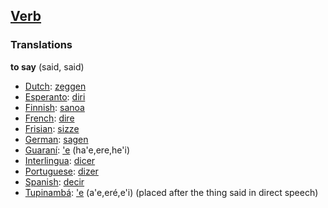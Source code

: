 ==[[Verb]]==

===Translations===

'''to say''' (said, said)

*[[Dutch]]: [[zeggen]]
*[[Esperanto]]: [[diri]]
*[[Finnish]]: [[sanoa]]
*[[French]]: [[dire]]
*[[Frisian]]: [[sizze]]
*[[German]]: [[sagen]]
*[[Guaraní]]: [['e]] (ha'e,ere,he'i)
*[[Interlingua]]: [[dicer]]
*[[Portuguese]]: [[dizer]]
*[[Spanish]]: [[decir]]
*[[Tupinambá]]: [['e]] (a'e,eré,e'i) (placed after the thing said in direct speech)